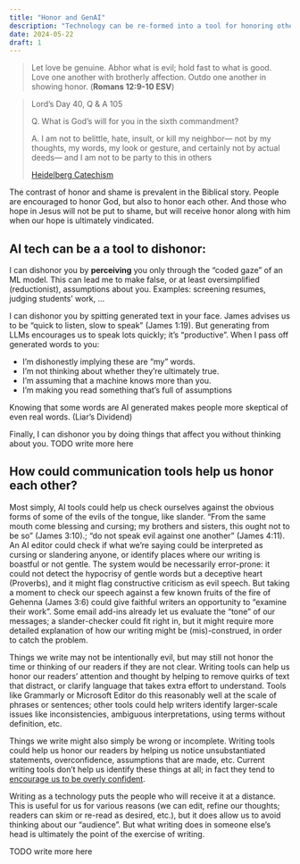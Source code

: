 ```yaml
---
title: "Honor and GenAI"
description: "Technology can be re-formed into a tool for honoring others."
date: 2024-05-22
draft: 1
---
```


> Let love be genuine. Abhor what is evil; hold fast to what is good. Love one another with brotherly affection. Outdo one another in showing honor. (**Romans 12:9-10 ESV**)

> Lord’s Day 40, Q & A 105
> 
> Q. What is God’s will for you
> in the sixth commandment?
>
> A. I am not to belittle, hate, insult, or kill my neighbor—
>  not by my thoughts, my words, my look or gesture,
> and certainly not by actual deeds—
> and I am not to be party to this in others
>
> [Heidelberg Catechism](https://www.crcna.org/welcome/beliefs/confessions/heidelberg-catechism#toc-the-ten-commandments)

The contrast of honor and shame is prevalent in the Biblical story. People are encouraged to honor God, but also to honor each other. And those who hope in Jesus will not be put to shame, but will receive honor along with him when our hope is ultimately vindicated.

## AI tech can be a a tool to dishonor:

I can dishonor you by **perceiving** you only through the "coded gaze" of an ML model. This can lead me to make false, or at least oversimplified (reductionist), assumptions about you. Examples: screening resumes, judging students' work, ...

I can dishonor you by spitting generated text in your face.
James advises us to be "quick to listen, slow to speak" (James 1:19). But generating from LLMs encourages us to speak lots quickly; it’s "productive".
When I pass off generated words to you:

- I’m dishonestly implying these are "my" words.
- I’m not thinking about whether they’re ultimately true.
- I’m assuming that a machine knows more than you.
- I’m making you read something that’s full of assumptions

Knowing that some words are AI generated makes people more skeptical of even real words.
(Liar’s Dividend)

Finally, I can dishonor you by doing things that affect you without thinking about you.
TODO write more here


## How could communication tools help us honor each other?

Most simply, AI tools could help us check ourselves against the obvious forms of some of the evils of the tongue, like slander. “From the same mouth come blessing and cursing; my brothers and sisters, this ought not to be so” (James 3:10).; “do not speak evil against one another” (James 4:11). An AI editor could check if what we’re saying could be interpreted as cursing or slandering anyone, or identify places where our writing is boastful or not gentle. The system would be necessarily error-prone: it could not detect the hypocrisy of gentle words but a deceptive heart (Proverbs), and it might flag constructive criticism as evil speech. But taking a moment to check our speech against a few known fruits of the fire of Gehenna (James 3:6) could give faithful writers an opportunity to “examine their work”. Some email add-ins already let us evaluate the "tone" of our messages; a slander-checker could fit right in, but it might require more detailed explanation of how our writing might be (mis)-construed, in order to catch the problem.

Things we write may not be intentionally evil, but may still not honor the time or thinking of our readers if they are not clear. Writing tools can help us honor our readers’ attention and thought by helping to remove quirks of text that distract, or clarify language that takes extra effort to understand. Tools like Grammarly or Microsoft Editor do this reasonably well at the scale of phrases or sentences; other tools could help writers identify larger-scale issues like inconsistencies, ambiguous interpretations, using terms without definition, etc.

Things we write might also simply be wrong or incomplete. Writing tools could help us honor our readers by helping us notice unsubstantiated statements, overconfidence, assumptions that are made, etc. Current writing tools don’t help us identify these things at all; in fact they tend to [encourage us to be overly confident](https://christianscholars.com/grammarly-ai-editors-chatgpt-and-the-pedagogical-perils-of-writing-with-confidence/).

Writing as a technology puts the people who will receive it at a distance. This is useful for us for various reasons (we can edit, refine our thoughts; readers can skim or re-read as desired, etc.), but it does allow us to avoid thinking about our “audience”. But what writing does in someone else’s head is ultimately the point of the exercise of writing. 

TODO write more here